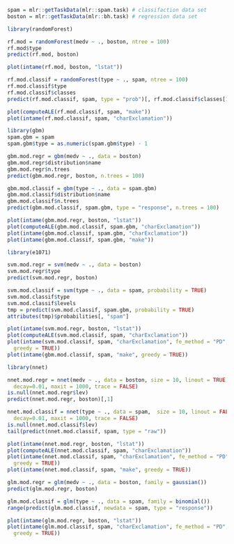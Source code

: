 
```r
spam = mlr::getTaskData(mlr::spam.task) # classifaction data set
boston = mlr::getTaskData(mlr::bh.task) # regression data set
```

```r
library(randomForest)

rf.mod = randomForest(medv ~ ., boston, ntree = 100)
rf.mod$type
predict(rf.mod, boston)

plot(intame(rf.mod, boston, "lstat"))

rf.mod.classif = randomForest(type ~ ., spam, ntree = 100)
rf.mod.classif$type
rf.mod.classif$classes
predict(rf.mod.classif, spam, type = "prob")[, rf.mod.classif$classes[1]]

plot(computeALE(rf.mod.classif, spam, "make"))
plot(intame(rf.mod.classif, spam, "charExclamation"))
```

```r
library(gbm)
spam.gbm = spam
spam.gbm$type = as.numeric(spam.gbm$type) - 1

gbm.mod.regr = gbm(medv ~ ., data = boston)
gbm.mod.regr$distribution$name
gbm.mod.regr$n.trees
predict(gbm.mod.regr, boston, n.trees = 100)

gbm.mod.classif = gbm(type ~ ., data = spam.gbm)
gbm.mod.classif$distribution$name
gbm.mod.classif$n.trees
predict(gbm.mod.classif, spam.gbm, type = "response", n.trees = 100)

plot(intame(gbm.mod.regr, boston, "lstat"))
plot(computeALE(gbm.mod.classif, spam.gbm, "charExclamation"))
plot(intame(gbm.mod.classif, spam.gbm, "charExclamation"))
plot(intame(gbm.mod.classif, spam.gbm, "make"))
```

```r
library(e1071)

svm.mod.regr = svm(medv ~ ., data = boston)
svm.mod.regr$type
predict(svm.mod.regr, boston)

svm.mod.classif = svm(type ~ ., data = spam, probability = TRUE)
svm.mod.classif$type
svm.mod.classif$levels
tmp = predict(svm.mod.classif, spam.gbm, probability = TRUE)
attributes(tmp)$probabilities[, "spam"]

plot(intame(svm.mod.regr, boston, "lstat"))
plot(computeALE(svm.mod.classif, spam, "charExclamation"))
plot(intame(svm.mod.classif, spam, "charExclamation", fe_method = "PD",
  greedy = TRUE))
plot(intame(gbm.mod.classif, spam, "make", greedy = TRUE))
```

```r
library(nnet)

nnet.mod.regr = nnet(medv ~ ., data = boston, size = 10, linout = TRUE,
  decay=0.01, maxit = 1000, trace = FALSE)
is.null(nnet.mod.regr$lev)
predict(nnet.mod.regr, boston)[,1]

nnet.mod.classif = nnet(type ~ ., data = spam,  size = 10, linout = FALSE,
  decay=0.01, maxit = 1000, trace = FALSE)
is.null(nnet.mod.classif$lev)
tail(predict(nnet.mod.classif, spam, type = "raw"))

plot(intame(nnet.mod.regr, boston, "lstat"))
plot(computeALE(nnet.mod.classif, spam, "charExclamation"))
plot(intame(nnet.mod.classif, spam, "charExclamation", fe_method = "PD",
  greedy = TRUE))
plot(intame(nnet.mod.classif, spam, "make", greedy = TRUE))
```

```r
glm.mod.regr = glm(medv ~ ., data = boston, family = gaussian())
predict(glm.mod.regr, boston)

glm.mod.classif = glm(type ~ ., data = spam, family = binomial())
range(predict(glm.mod.classif, newdata = spam, type = "response"))

plot(intame(glm.mod.regr, boston, "lstat"))
plot(intame(glm.mod.classif, spam, "charExclamation", fe_method = "PD",
  greedy = TRUE))
```

